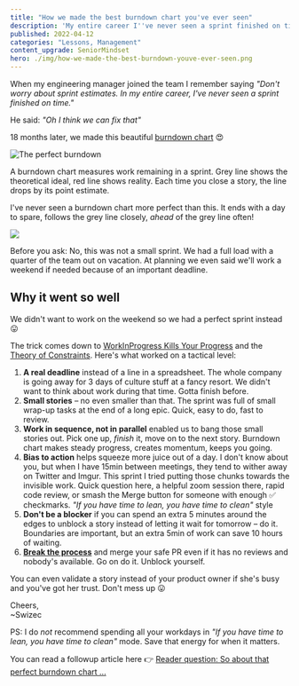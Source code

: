 ```yaml
---
title: "How we made the best burndown chart you've ever seen"
description: 'My entire career I''ve never seen a sprint finished on time. The new manager said "Oh I think we can fix that" ... 18 months later he proved me wrong'
published: 2022-04-12
categories: "Lessons, Management"
content_upgrade: SeniorMindset
hero: ./img/how-we-made-the-best-burndown-youve-ever-seen.png
---
```


When my engineering manager joined the team I remember saying _"Don't worry about sprint estimates. In my entire career, I've never seen a sprint finished on time."_

He said: _"Oh I think we can fix that"_

18 months later, we made this beautiful [burndown chart](https://en.wikipedia.org/wiki/Burndown_chart) 😍

![The perfect burndown](./img/The-perfect-burndownf26d65.jpeg)

A burndown chart measures work remaining in a sprint. Grey line shows the theoretical ideal, red line shows reality. Each time you close a story, the line drops by its point estimate.

I've never seen a burndown chart more perfect than this. It ends with a day to spare, follows the grey line closely, _ahead_ of the grey line often!

![](./img/cmahongif6e5cjc.gif)

Before you ask: No, this was not a small sprint. We had a full load with a quarter of the team out on vacation. At planning we even said we'll work a weekend if needed because of an important deadline.

## Why it went so well

We didn't want to work on the weekend so we had a perfect sprint instead 😛

The trick comes down to [WorkInProgress Kills Your Progress](https://swizec.com/blog/workinprogress-kills-your-progress/) and the [Theory of Constraints](https://swizec.com/blog/build-better-software-with-the-theory-of-constraints/). Here's what worked on a tactical level:

1.  **A real deadline** instead of a line in a spreadsheet. The whole company is going away for 3 days of culture stuff at a fancy resort. We didn't want to think about work during that time. Gotta finish before.
2.  **Small stories** – no even smaller than that. The sprint was full of small wrap-up tasks at the end of a long epic. Quick, easy to do, fast to review.
3.  **Work in sequence, not in parallel** enabled us to bang those small stories out. Pick one up, _finish_ it, move on to the next story. Burndown chart makes steady progress, creates momentum, keeps you going.
4.  **Bias to action** helps squeeze more juice out of a day. I don't know about you, but when I have 15min between meetings, they tend to wither away on Twitter and Imgur. This sprint I tried putting those chunks towards the invisible work. Quick question here, a helpful zoom session there, rapid code review, or smash the Merge button for someone with enough ✅ checkmarks. _"If you have time to lean, you have time to clean"_ style
5.  **Don't be a blocker** if you can spend an extra 5 minutes around the edges to unblock a story instead of letting it wait for tomorrow – do it. Boundaries are important, but an extra 5min of work can save 10 hours of waiting.
6.  [**Break the process**](https://swizec.com/blog/why-great-engineers-hack-the-process/) and merge your safe PR even if it has no reviews and nobody's available. Go on do it. Unblock yourself.

You can even validate a story instead of your product owner if she's busy and you've got her trust. Don't mess up 😛

Cheers,<br/>
~Swizec

PS: I do _not_ recommend spending all your workdays in _"If you have time to lean, you have time to clean"_ mode. Save that energy for when it matters.

You can read a followup article here 👉 [Reader question: So about that perfect burndown chart ...](https://swizec.com/blog/reader-question-so-about-that-perfect-burndown-chart)
